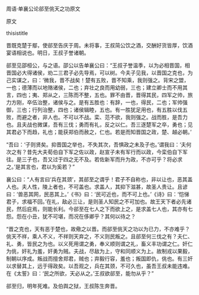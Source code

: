 


周语·单襄公论郤至佻天之功原文

原文

thisistitle

晋既克楚于鄢，使郤至告庆于周。未将事，王叔简公饮之酒，交酬好货皆厚，饮酒宴语相说也。明日，王叔子誉诸朝。

郤至见邵桓公，与之语。邵公以告单襄公曰：“王叔子誉温季，以为必相晋国，相晋国必大得诸侯，劝二三君子必先导焉，可以树。今夫子见我，以晋国之克也，为己实谋之，曰：‘微我，晋不战矣！楚有五败，晋不知乘，我则强之。背宋之盟，一也；德薄而以地赂诸侯，二也；弃壮之良而用幼弱，三也；建立卿士而不用其言，四也；夷、郑从之，三陈而不整，五也。罪不由晋，晋得其民，四军之帅，旅力方刚，卒伍治整，诸侯与之。是有五胜也：有辞，一也，得民，二也；军帅强御，三也；行列治整，四也；诸侯辑睦，五也。有一胜犹足用也，有五胜以伐五败，而避之者，非人也。不可以不战。栾、范不欲，我则强之。战而胜，是吾力也。且夫战也微谋，吾有三伐；勇而有礼，反之以仁。吾三逐楚军之卒，勇也；见其君必下而趋，礼也；能获郑伯而赦之，仁也。若是而知晋国之政，楚、越必朝。’

“吾曰：‘子则贤矣。抑晋国之举也，不失其次，吾惧政之未及子也。’谓我曰：‘夫何次之有？昔先大夫荀伯自下军之佐以政，赵宣子未有军行而以政，今栾伯自下军往。是三子也，吾又过于四之无不及。若佐新军而升为政，不亦可乎？将必求之。’是其言也，君以为奚若？”

襄公曰：“人有言曰‘兵在其颈’，其郤至之谓乎！君子不自称也，非以让也，恶其盖人也。夫人性，陵上者也，不可盖也。求盖人，其抑下滋甚，故圣人贵让。且谚曰：‘兽恶其网，民恶其上。’《书》曰：‘民可近也，而不可上也。’《诗》曰：‘恺悌君子，求福不回。’在礼，敌必三让，是则圣人知民之不可加也。故王天下者必先诸民，然后庇焉，则能长利。今郤至在七人之下而欲上之，是求盖七人也，其亦有七怨。怨在小丑，犹不可堪，而况在侈卿乎？其何以待之？

“晋之克也，天有恶于楚也，故儆之以晋。而郤至佻天之功以为已力，不亦难乎？佻天不祥，乘人不义，不祥则天弃之，不义则民叛之。且郤至何三伐之有？夫仁、礼、勇，皆民之为也。以义死用谓之勇，奉义顺则谓之礼，畜义丰功谓之仁。奸仁为佻，奸礼为羞，奸勇为贼。夫战，尽敌为上，守和同顺义为上。故制戎以果毅，制朝以序成。叛战而擅舍郑君，贼也；弃毅行容，羞也；叛国即仇，佻也。有三奸以求替其上，远于得政矣。以吾观之，兵在其颈，不可久也，虽吾王叔未能违难。在《太誓》曰：‘民之所欲，天必从之。’王叔欲郤至，能勿从乎？”

郤至归，明年死难。及伯舆之狱，王叔陈生奔晋。

